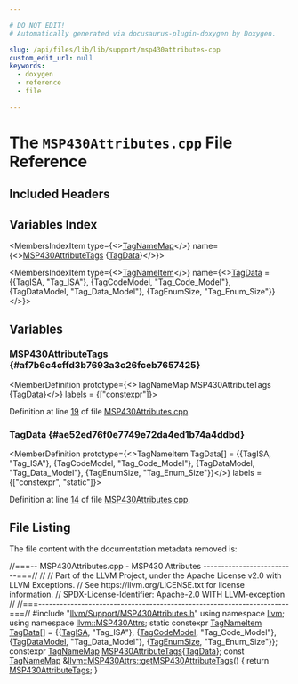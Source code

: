 ```yaml
---

# DO NOT EDIT!
# Automatically generated via docusaurus-plugin-doxygen by Doxygen.

slug: /api/files/lib/lib/support/msp430attributes-cpp
custom_edit_url: null
keywords:
  - doxygen
  - reference
  - file

---
```





# The `MSP430Attributes.cpp` File Reference

<DoxygenPage pluginConfig={pluginConfig}>



## Included Headers

<IncludesList>
<IncludesListItem
  filePath="llvm/Support/MSP430Attributes.h"
  permalink="/docs/api/files/include/include/llvm/include/llvm/support/msp430attributes-h"
  isLocal="true" />
</IncludesList>

## Variables Index

<MembersIndex>

<MembersIndexItem
  type={<><a href="/docs/api/namespaces/llvm/#a8ba0ebd86185aea94f29ed853c4dd97f">TagNameMap</a></>}
  name={<><a href="#af7b6c4cffd3b7693a3c26fceb7657425">MSP430AttributeTags</a> &#123;<a href="/docs/api/files/lib/lib/support/hexagonattributes-cpp/#ae52ed76f0e7749e72da4ed1b74a4ddbd">TagData</a>&#125;</>}>
</MembersIndexItem>

<MembersIndexItem
  type={<><a href="/docs/api/structs/llvm/tagnameitem">TagNameItem</a></>}
  name={<><a href="#ae52ed76f0e7749e72da4ed1b74a4ddbd">TagData</a> = &#123;&#123;TagISA, &quot;Tag&#95;ISA&quot;&#125;,
                                          &#123;TagCodeModel, &quot;Tag&#95;Code&#95;Model&quot;&#125;,
                                          &#123;TagDataModel, &quot;Tag&#95;Data&#95;Model&quot;&#125;,
                                          &#123;TagEnumSize, &quot;Tag&#95;Enum&#95;Size&quot;&#125;&#125;</>}>
</MembersIndexItem>

</MembersIndex>


<SectionDefinition>

## Variables

### MSP430AttributeTags {#af7b6c4cffd3b7693a3c26fceb7657425}

<MemberDefinition
  prototype={<>TagNameMap MSP430AttributeTags &#123;<a href="/docs/api/files/lib/lib/support/hexagonattributes-cpp/#ae52ed76f0e7749e72da4ed1b74a4ddbd">TagData</a>&#125;</>}
  labels = {["constexpr"]}>

Definition at line <a href="#l00019">19</a> of file <a href="/docs/api/files/lib/lib/support/msp430attributes-cpp">MSP430Attributes.cpp</a>.
</MemberDefinition>

### TagData {#ae52ed76f0e7749e72da4ed1b74a4ddbd}

<MemberDefinition
  prototype={<>TagNameItem TagData&#91;&#93; = &#123;&#123;TagISA, &quot;Tag&#95;ISA&quot;&#125;,
                                          &#123;TagCodeModel, &quot;Tag&#95;Code&#95;Model&quot;&#125;,
                                          &#123;TagDataModel, &quot;Tag&#95;Data&#95;Model&quot;&#125;,
                                          &#123;TagEnumSize, &quot;Tag&#95;Enum&#95;Size&quot;&#125;&#125;</>}
  labels = {["constexpr", "static"]}>

Definition at line <a href="#l00014">14</a> of file <a href="/docs/api/files/lib/lib/support/msp430attributes-cpp">MSP430Attributes.cpp</a>.
</MemberDefinition>

</SectionDefinition>

## File Listing

The file content with the documentation metadata removed is:

<ProgramListing>

<Link id="l00001" /><CodeLine lineNumber="1"><span class="doxyHighlightComment">//===-- MSP430Attributes.cpp - MSP430 Attributes --------------------------===//</span></CodeLine>
<Link id="l00002" /><CodeLine lineNumber="2"><span class="doxyHighlightComment">//</span></CodeLine>
<Link id="l00003" /><CodeLine lineNumber="3"><span class="doxyHighlightComment">// Part of the LLVM Project, under the Apache License v2.0 with LLVM Exceptions.</span></CodeLine>
<Link id="l00004" /><CodeLine lineNumber="4"><span class="doxyHighlightComment">// See https://llvm.org/LICENSE.txt for license information.</span></CodeLine>
<Link id="l00005" /><CodeLine lineNumber="5"><span class="doxyHighlightComment">// SPDX-License-Identifier: Apache-2.0 WITH LLVM-exception</span></CodeLine>
<Link id="l00006" /><CodeLine lineNumber="6"><span class="doxyHighlightComment">//</span></CodeLine>
<Link id="l00007" /><CodeLine lineNumber="7"><span class="doxyHighlightComment">//===----------------------------------------------------------------------===//</span></CodeLine>
<Link id="l00008" /><CodeLine lineNumber="8"></CodeLine>
<Link id="l00009" /><CodeLine lineNumber="9"><span class="doxyHighlightPreprocessor">#include &quot;<a href="/docs/api/files/include/include/llvm/include/llvm/support/msp430attributes-h">llvm/Support/MSP430Attributes.h</a>&quot;</span></CodeLine>
<Link id="l00010" /><CodeLine lineNumber="10"></CodeLine>
<Link id="l00011" /><CodeLine lineNumber="11"><span class="doxyHighlightKeyword">using namespace </span><span class="doxyHighlight"><a href="/docs/api/namespaces/llvm">llvm</a>;</span></CodeLine>
<Link id="l00012" /><CodeLine lineNumber="12"><span class="doxyHighlightKeyword">using namespace </span><span class="doxyHighlight"><a href="/docs/api/namespaces/llvm/msp430attrs">llvm::MSP430Attrs</a>;</span></CodeLine>
<Link id="l00013" /><CodeLine lineNumber="13"></CodeLine>
<Link id="l00014" /><CodeLine lineNumber="14" lineLink="#ae52ed76f0e7749e72da4ed1b74a4ddbd"><span class="doxyHighlightKeyword">static</span><span class="doxyHighlight"> </span><span class="doxyHighlightKeyword">constexpr</span><span class="doxyHighlight"> <a href="/docs/api/structs/llvm/tagnameitem">TagNameItem</a> <a href="/docs/api/files/lib/lib/support/hexagonattributes-cpp/#ae52ed76f0e7749e72da4ed1b74a4ddbd">TagData</a>&#91;&#93; = &#123;&#123;<a href="/docs/api/namespaces/llvm/msp430attrs/#a25e36607b32e2fa00c5a41e8733acad2a4d25d5b65af344dd4b939cb17406b6b0">TagISA</a>, </span><span class="doxyHighlightStringLiteral">&quot;Tag&#95;ISA&quot;</span><span class="doxyHighlight">&#125;,</span></CodeLine>
<Link id="l00015" /><CodeLine lineNumber="15"><span class="doxyHighlight">                                          &#123;<a href="/docs/api/namespaces/llvm/msp430attrs/#a25e36607b32e2fa00c5a41e8733acad2aaf6ddc682decf3aab85a609719eec5ef">TagCodeModel</a>, </span><span class="doxyHighlightStringLiteral">&quot;Tag&#95;Code&#95;Model&quot;</span><span class="doxyHighlight">&#125;,</span></CodeLine>
<Link id="l00016" /><CodeLine lineNumber="16"><span class="doxyHighlight">                                          &#123;<a href="/docs/api/namespaces/llvm/msp430attrs/#a25e36607b32e2fa00c5a41e8733acad2a0c699a7ac7fd7947ab3740b46c70f9fc">TagDataModel</a>, </span><span class="doxyHighlightStringLiteral">&quot;Tag&#95;Data&#95;Model&quot;</span><span class="doxyHighlight">&#125;,</span></CodeLine>
<Link id="l00017" /><CodeLine lineNumber="17"><span class="doxyHighlight">                                          &#123;<a href="/docs/api/namespaces/llvm/msp430attrs/#a25e36607b32e2fa00c5a41e8733acad2a41c266908e316f3f3a96f955b4ff8d24">TagEnumSize</a>, </span><span class="doxyHighlightStringLiteral">&quot;Tag&#95;Enum&#95;Size&quot;</span><span class="doxyHighlight">&#125;&#125;;</span></CodeLine>
<Link id="l00018" /><CodeLine lineNumber="18"></CodeLine>
<Link id="l00019" /><CodeLine lineNumber="19" lineLink="#af7b6c4cffd3b7693a3c26fceb7657425"><span class="doxyHighlightKeyword">constexpr</span><span class="doxyHighlight"> <a href="/docs/api/namespaces/llvm/#a8ba0ebd86185aea94f29ed853c4dd97f">TagNameMap</a> <a href="#af7b6c4cffd3b7693a3c26fceb7657425">MSP430AttributeTags</a>&#123;<a href="/docs/api/files/lib/lib/support/hexagonattributes-cpp/#ae52ed76f0e7749e72da4ed1b74a4ddbd">TagData</a>&#125;;</span></CodeLine>
<Link id="l00020" /><CodeLine lineNumber="20" lineLink="/docs/api/namespaces/llvm/msp430attrs/#ae18aa273245ea360b0ee46a6c62eec15"><span class="doxyHighlightKeyword">const</span><span class="doxyHighlight"> <a href="/docs/api/namespaces/llvm/#a8ba0ebd86185aea94f29ed853c4dd97f">TagNameMap</a> &amp;<a href="/docs/api/namespaces/llvm/msp430attrs/#ae18aa273245ea360b0ee46a6c62eec15">llvm::MSP430Attrs::getMSP430AttributeTags</a>() &#123;</span></CodeLine>
<Link id="l00021" /><CodeLine lineNumber="21"><span class="doxyHighlight">  </span><span class="doxyHighlightKeywordFlow">return</span><span class="doxyHighlight"> <a href="#af7b6c4cffd3b7693a3c26fceb7657425">MSP430AttributeTags</a>;</span></CodeLine>
<Link id="l00022" /><CodeLine lineNumber="22"><span class="doxyHighlight">&#125;</span></CodeLine>

</ProgramListing>


</DoxygenPage>
